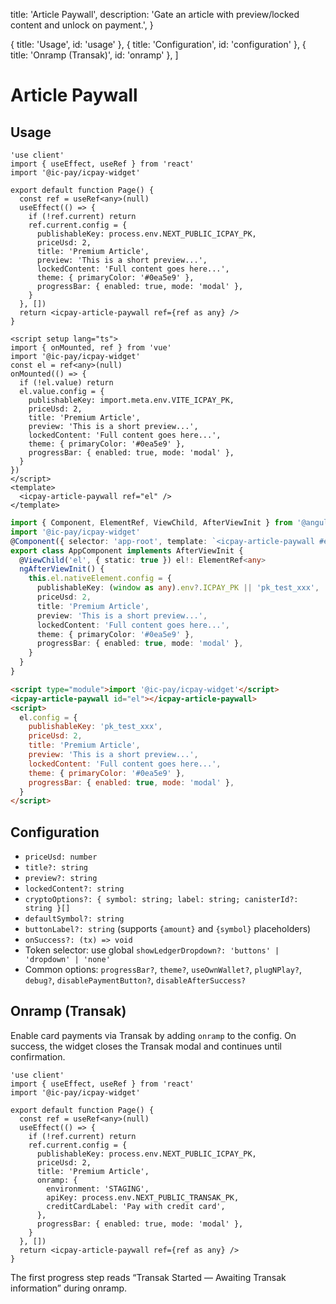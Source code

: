   title: 'Article Paywall',
  description: 'Gate an article with preview/locked content and unlock on payment.',
}

  { title: 'Usage', id: 'usage' },
  { title: 'Configuration', id: 'configuration' },
  { title: 'Onramp (Transak)', id: 'onramp' },
]

# Article Paywall

## Usage

<CodeGroup title="Article Paywall">

```tsx {{ title: 'Next.js' }}
'use client'
import { useEffect, useRef } from 'react'
import '@ic-pay/icpay-widget'

export default function Page() {
  const ref = useRef<any>(null)
  useEffect(() => {
    if (!ref.current) return
    ref.current.config = {
      publishableKey: process.env.NEXT_PUBLIC_ICPAY_PK,
      priceUsd: 2,
      title: 'Premium Article',
      preview: 'This is a short preview...',
      lockedContent: 'Full content goes here...',
      theme: { primaryColor: '#0ea5e9' },
      progressBar: { enabled: true, mode: 'modal' },
    }
  }, [])
  return <icpay-article-paywall ref={ref as any} />
}
```

```vue {{ title: 'Vue.js' }}
<script setup lang="ts">
import { onMounted, ref } from 'vue'
import '@ic-pay/icpay-widget'
const el = ref<any>(null)
onMounted(() => {
  if (!el.value) return
  el.value.config = {
    publishableKey: import.meta.env.VITE_ICPAY_PK,
    priceUsd: 2,
    title: 'Premium Article',
    preview: 'This is a short preview...',
    lockedContent: 'Full content goes here...',
    theme: { primaryColor: '#0ea5e9' },
    progressBar: { enabled: true, mode: 'modal' },
  }
})
</script>
<template>
  <icpay-article-paywall ref="el" />
</template>
```

```ts {{ title: 'Angular' }}
import { Component, ElementRef, ViewChild, AfterViewInit } from '@angular/core'
import '@ic-pay/icpay-widget'
@Component({ selector: 'app-root', template: `<icpay-article-paywall #el></icpay-article-paywall>` })
export class AppComponent implements AfterViewInit {
  @ViewChild('el', { static: true }) el!: ElementRef<any>
  ngAfterViewInit() {
    this.el.nativeElement.config = {
      publishableKey: (window as any).env?.ICPAY_PK || 'pk_test_xxx',
      priceUsd: 2,
      title: 'Premium Article',
      preview: 'This is a short preview...',
      lockedContent: 'Full content goes here...',
      theme: { primaryColor: '#0ea5e9' },
      progressBar: { enabled: true, mode: 'modal' },
    }
  }
}
```

```html {{ title: 'No framework' }}
<script type="module">import '@ic-pay/icpay-widget'</script>
<icpay-article-paywall id="el"></icpay-article-paywall>
<script>
  el.config = {
    publishableKey: 'pk_test_xxx',
    priceUsd: 2,
    title: 'Premium Article',
    preview: 'This is a short preview...',
    lockedContent: 'Full content goes here...',
    theme: { primaryColor: '#0ea5e9' },
    progressBar: { enabled: true, mode: 'modal' },
  }
</script>
```

</CodeGroup>

## Configuration

- `priceUsd: number`
- `title?: string`
- `preview?: string`
- `lockedContent?: string`
- `cryptoOptions?: { symbol: string; label: string; canisterId?: string }[]`
- `defaultSymbol?: string`
- `buttonLabel?: string` (supports `{amount}` and `{symbol}` placeholders)
- `onSuccess?: (tx) => void`
- Token selector: use global `showLedgerDropdown?: 'buttons' | 'dropdown' | 'none'`
- Common options: `progressBar?`, `theme?`, `useOwnWallet?`, `plugNPlay?`, `debug?`, `disablePaymentButton?`, `disableAfterSuccess?`

## Onramp (Transak)

Enable card payments via Transak by adding `onramp` to the config. On success, the widget closes the Transak modal and continues until confirmation.

```tsx
'use client'
import { useEffect, useRef } from 'react'
import '@ic-pay/icpay-widget'

export default function Page() {
  const ref = useRef<any>(null)
  useEffect(() => {
    if (!ref.current) return
    ref.current.config = {
      publishableKey: process.env.NEXT_PUBLIC_ICPAY_PK,
      priceUsd: 2,
      title: 'Premium Article',
      onramp: {
        environment: 'STAGING',
        apiKey: process.env.NEXT_PUBLIC_TRANSAK_PK,
        creditCardLabel: 'Pay with credit card',
      },
      progressBar: { enabled: true, mode: 'modal' },
    }
  }, [])
  return <icpay-article-paywall ref={ref as any} />
}
```

The first progress step reads “Transak Started — Awaiting Transak information” during onramp.


